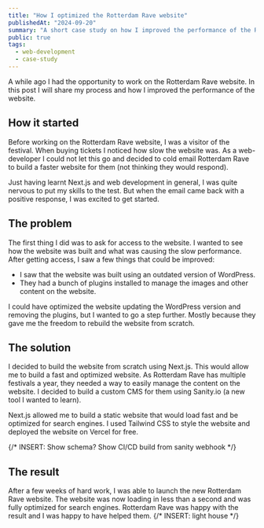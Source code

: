 ```yaml
---
title: "How I optimized the Rotterdam Rave website"
publishedAt: "2024-09-20"
summary: "A short case study on how I improved the performance of the Rotterdam Rave website."
public: true
tags:
  - web-development
  - case-study
---
```


A while ago I had the opportunity to work on the Rotterdam Rave website. In this post I will share my process and how I improved the performance of the website.

## How it started

Before working on the Rotterdam Rave website, I was a visitor of the festival.
When buying tickets I noticed how slow the website was. As a web-developer I could not let this go and decided to cold email Rotterdam
Rave to build a faster website for them (not thinking they would respond).

Just having learnt Next.js and web development in general, I was quite nervous to put my skills to the test.
But when the email came back with a positive response, I was excited to get started.

## The problem

The first thing I did was to ask for access to the website. I wanted to see how the website was built and what was causing the slow performance.
After getting access, I saw a few things that could be improved:

- I saw that the website was built using an outdated version of WordPress.
- They had a bunch of plugins installed to manage the images and other content on the website.

I could have optimized the website updating the WordPress version and removing the plugins, but I wanted to go a step further. Mostly because they gave
me the freedom to rebuild the website from scratch.

## The solution

I decided to build the website from scratch using Next.js. This would allow me to build a fast and optimized website. As Rotterdam Rave has multiple
festivals a year, they needed a way to easily manage the content on the website. I decided to build a custom CMS for them using Sanity.io (a new tool I wanted to learn).

Next.js allowed me to build a static website that would load fast and be optimized for search engines. I used Tailwind CSS to style the website and
deployed the website on Vercel for free.

{/* INSERT: Show schema? Show CI/CD build from sanity webhook */}

## The result

After a few weeks of hard work, I was able to launch the new Rotterdam Rave website. The website was now loading in less than a
second and was fully optimized for search engines. Rotterdam Rave was happy with the result and I was happy to have helped them.
{/* INSERT: light house */}
